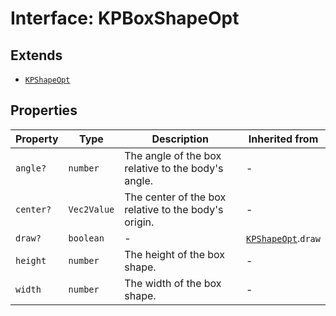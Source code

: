 # Interface: KPBoxShapeOpt

## Extends

- [`KPShapeOpt`](/api/interfaces/KPShapeOpt)

## Properties

| Property | Type | Description | Inherited from |
| ------ | ------ | ------ | ------ |
| `angle?` | `number` | The angle of the box relative to the body's angle. | - |
| `center?` | `Vec2Value` | The center of the box relative to the body's origin. | - |
| `draw?` | `boolean` | - | [`KPShapeOpt`](/api/interfaces/KPShapeOpt).`draw` |
| `height` | `number` | The height of the box shape. | - |
| `width` | `number` | The width of the box shape. | - |
